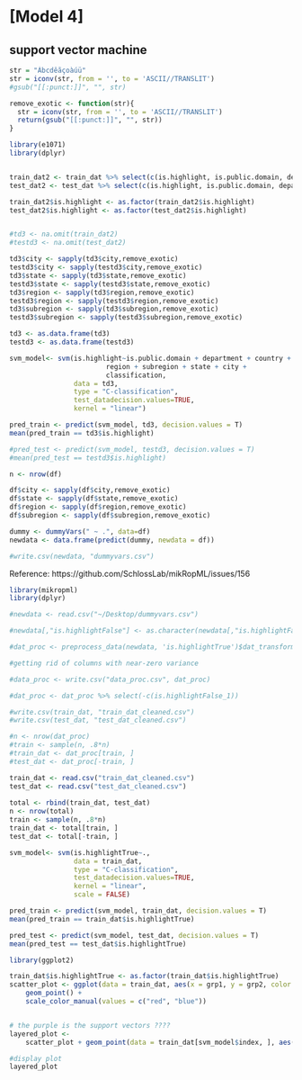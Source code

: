 # [Model 4]

## support vector machine 


```r
str = "Ábcdêãçoàúü"
str = iconv(str, from = '', to = 'ASCII//TRANSLIT')
#gsub("[[:punct:]]", "", str)

remove_exotic <- function(str){
  str = iconv(str, from = '', to = 'ASCII//TRANSLIT')
  return(gsub("[[:punct:]]", "", str))
}
```



```r
library(e1071)
library(dplyr)


train_dat2 <- train_dat %>% select(c(is.highlight, is.public.domain, department, country, region, subregion,state, city, classification)) 
test_dat2 <- test_dat %>% select(c(is.highlight, is.public.domain, department, country, region, subregion,state, city, classification)) 

train_dat2$is.highlight <- as.factor(train_dat2$is.highlight)
test_dat2$is.highlight <- as.factor(test_dat2$is.highlight)


#td3 <- na.omit(train_dat2)
#testd3 <- na.omit(test_dat2)

td3$city <- sapply(td3$city,remove_exotic)
testd3$city <- sapply(testd3$city,remove_exotic)
td3$state <- sapply(td3$state,remove_exotic)
testd3$state <- sapply(testd3$state,remove_exotic)
td3$region <- sapply(td3$region,remove_exotic)
testd3$region <- sapply(testd3$region,remove_exotic)
td3$subregion <- sapply(td3$subregion,remove_exotic)
testd3$subregion <- sapply(testd3$subregion,remove_exotic)

td3 <- as.data.frame(td3)
testd3 <- as.data.frame(testd3)

svm_model<- svm(is.highlight~is.public.domain + department + country +
                        region + subregion + state + city +
                        classification, 
                data = td3, 
                type = "C-classification",
                test_datadecision.values=TRUE,
                kernel = "linear")

pred_train <- predict(svm_model, td3, decision.values = T)
mean(pred_train == td3$is.highlight)

#pred_test <- predict(svm_model, testd3, decision.values = T)
#mean(pred_test == testd3$is.highlight)

```


```r
n <- nrow(df)

df$city <- sapply(df$city,remove_exotic)
df$state <- sapply(df$state,remove_exotic)
df$region <- sapply(df$region,remove_exotic)
df$subregion <- sapply(df$subregion,remove_exotic)

dummy <- dummyVars(" ~ .", data=df)
newdata <- data.frame(predict(dummy, newdata = df))

#write.csv(newdata, "dummyvars.csv")

```


Reference: https://github.com/SchlossLab/mikRopML/issues/156

```r
library(mikropml)
library(dplyr)

#newdata <- read.csv("~/Desktop/dummyvars.csv")

#newdata[,"is.highlightFalse"] <- as.character(newdata[,"is.highlightFalse"])

#dat_proc <- preprocess_data(newdata, 'is.highlightTrue')$dat_transformed

#getting rid of columns with near-zero variance 

#data_proc <- write.csv("data_proc.csv", dat_proc)

#dat_proc <- dat_proc %>% select(-c(is.highlightFalse_1))

#write.csv(train_dat, "train_dat_cleaned.csv")
#write.csv(test_dat, "test_dat_cleaned.csv")

#n <- nrow(dat_proc)
#train <- sample(n, .8*n)
#train_dat <- dat_proc[train, ]
#test_dat <- dat_proc[-train, ]

train_dat <- read.csv("train_dat_cleaned.csv")
test_dat <- read.csv("test_dat_cleaned.csv")
  
total <- rbind(train_dat, test_dat)
n <- nrow(total)
train <- sample(n, .8*n)
train_dat <- total[train, ]
test_dat <- total[-train, ]

svm_model<- svm(is.highlightTrue~., 
                data = train_dat, 
                type = "C-classification",
                test_datadecision.values=TRUE,
                kernel = "linear", 
                scale = FALSE)

pred_train <- predict(svm_model, train_dat, decision.values = T)
mean(pred_train == train_dat$is.highlightTrue)

pred_test <- predict(svm_model, test_dat, decision.values = T)
mean(pred_test == test_dat$is.highlightTrue)
```


```r
library(ggplot2)

train_dat$is.highlightTrue <- as.factor(train_dat$is.highlightTrue) 
scatter_plot <- ggplot(data = train_dat, aes(x = grp1, y = grp2, color = is.highlightTrue)) + 
    geom_point() + 
    scale_color_manual(values = c("red", "blue"))


# the purple is the support vectors ????
layered_plot <- 
    scatter_plot + geom_point(data = train_dat[svm_model$index, ], aes(x = grp1, y = grp2), color = "purple", size = 4, alpha = 0.5)

#display plot
layered_plot

```

